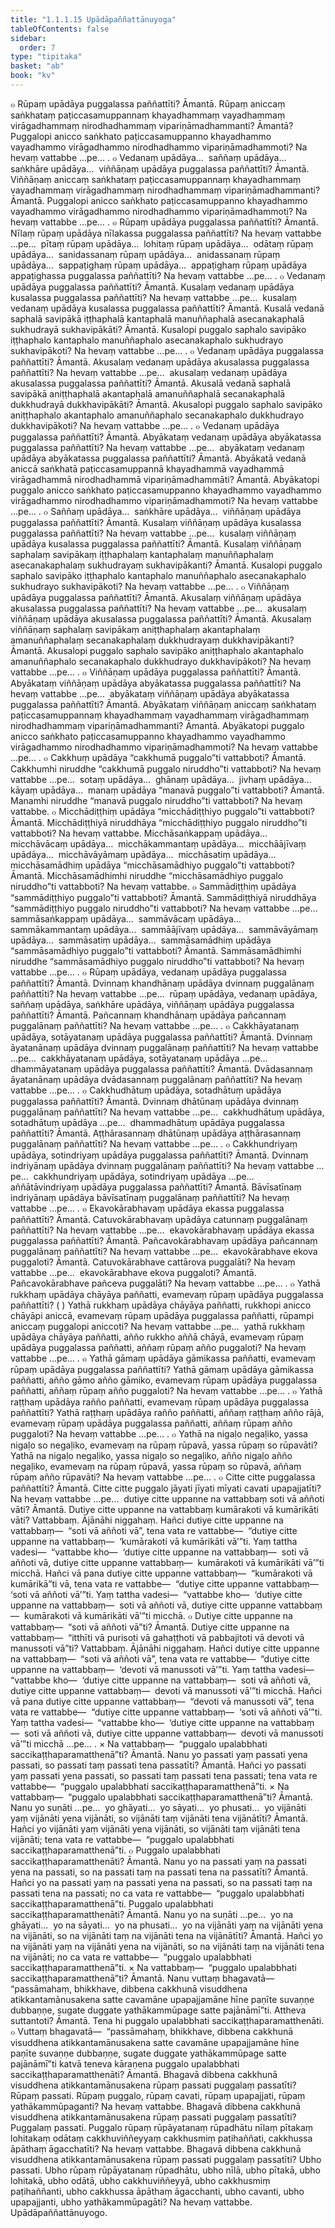 ```yaml
---
title: "1.1.1.15 Upādāpaññattānuyoga"
tableOfContents: false
sidebar:
  order: 7
type: "tipitaka"
basket: "ab"
book: "kv"
---
```



<DynamicBreadcrumb />

<Division number="95" book="kv">

<Paragraph number="213" book="kv">
๐ Rūpaṃ upādāya puggalassa paññattīti? Āmantā. Rūpaṃ aniccaṃ saṅkhataṃ paṭiccasamuppannaṃ khayadhammaṃ vayadhammaṃ virāgadhammaṃ nirodhadhammaṃ vipariṇāmadhammanti? Āmantā? Puggalopi anicco saṅkhato paṭiccasamuppanno khayadhammo vayadhammo virāgadhammo nirodhadhammo vipariṇāmadhammoti? Na hevaṃ vattabbe …pe… .
</Paragraph>

</Division>
<Division number="96" book="kv">

<Paragraph number="214" book="kv">
๐ Vedanaṃ upādāya…  saññaṃ upādāya…  saṅkhāre upādāya…  viññāṇaṃ upādāya puggalassa paññattīti? Āmantā. Viññāṇaṃ aniccaṃ saṅkhataṃ paṭiccasamuppannaṃ khayadhammaṃ vayadhammaṃ virāgadhammaṃ nirodhadhammaṃ vipariṇāmadhammanti? Āmantā. Puggalopi anicco saṅkhato paṭiccasamuppanno khayadhammo vayadhammo virāgadhammo nirodhadhammo vipariṇāmadhammoti? Na hevaṃ vattabbe …pe… .
</Paragraph>

</Division>
<Division number="97" book="kv">

<Paragraph number="215" book="kv">
๐ Rūpaṃ upādāya puggalassa paññattīti? Āmantā. Nīlaṃ rūpaṃ upādāya nīlakassa puggalassa paññattīti? Na hevaṃ vattabbe …pe…  pītaṃ rūpaṃ upādāya…  lohitaṃ rūpaṃ upādāya…  odātaṃ rūpaṃ upādāya…  sanidassanaṃ rūpaṃ upādāya…  anidassanaṃ rūpaṃ upādāya…  sappaṭighaṃ rūpaṃ upādāya…  appaṭighaṃ rūpaṃ upādāya appaṭighassa puggalassa paññattīti? Na hevaṃ vattabbe …pe… .
</Paragraph>

</Division>
<Division number="98" book="kv">

<Paragraph number="216" book="kv">
๐ Vedanaṃ upādāya puggalassa paññattīti? Āmantā. Kusalaṃ vedanaṃ upādāya kusalassa puggalassa paññattīti? Na hevaṃ vattabbe …pe…  kusalaṃ vedanaṃ upādāya kusalassa puggalassa paññattīti? Āmantā. Kusalā vedanā saphalā savipākā iṭṭhaphalā kantaphalā manuññaphalā asecanakaphalā sukhudrayā sukhavipākāti? Āmantā. Kusalopi puggalo saphalo savipāko iṭṭhaphalo kantaphalo manuññaphalo asecanakaphalo sukhudrayo sukhavipākoti? Na hevaṃ vattabbe …pe… .
</Paragraph>

</Division>
<Division number="99" book="kv">

<Paragraph number="217" book="kv">
๐ Vedanaṃ upādāya puggalassa paññattīti? Āmantā. Akusalaṃ vedanaṃ upādāya akusalassa puggalassa paññattīti? Na hevaṃ vattabbe …pe…  akusalaṃ vedanaṃ upādāya akusalassa puggalassa paññattīti? Āmantā. Akusalā vedanā saphalā savipākā aniṭṭhaphalā akantaphalā amanuññaphalā secanakaphalā dukkhudrayā dukkhavipākāti? Āmantā. Akusalopi puggalo saphalo savipāko aniṭṭhaphalo akantaphalo amanuññaphalo secanakaphalo dukkhudrayo dukkhavipākoti? Na hevaṃ vattabbe …pe… .
</Paragraph>

</Division>
<Division number="100" book="kv">

<Paragraph number="218" book="kv">
๐ Vedanaṃ upādāya puggalassa paññattīti? Āmantā. Abyākataṃ vedanaṃ upādāya abyākatassa puggalassa paññattīti? Na hevaṃ vattabbe …pe…  abyākataṃ vedanaṃ upādāya abyākatassa puggalassa paññattīti? Āmantā. Abyākatā vedanā aniccā saṅkhatā paṭiccasamuppannā khayadhammā vayadhammā virāgadhammā nirodhadhammā vipariṇāmadhammāti? Āmantā. Abyākatopi puggalo anicco saṅkhato paṭiccasamuppanno khayadhammo vayadhammo virāgadhammo nirodhadhammo vipariṇāmadhammoti? Na hevaṃ vattabbe …pe… .
</Paragraph>

</Division>
<Division number="101" book="kv">

<Paragraph number="219" book="kv">
๐ Saññaṃ upādāya…  saṅkhāre upādāya…  viññāṇaṃ upādāya puggalassa paññattīti? Āmantā. Kusalaṃ viññāṇaṃ upādāya kusalassa puggalassa paññattīti? Na hevaṃ vattabbe …pe…  kusalaṃ viññāṇaṃ upādāya kusalassa puggalassa paññattīti? Āmantā. Kusalaṃ viññāṇaṃ saphalaṃ savipākaṃ iṭṭhaphalaṃ kantaphalaṃ manuññaphalaṃ asecanakaphalaṃ sukhudrayaṃ sukhavipākanti? Āmantā. Kusalopi puggalo saphalo savipāko iṭṭhaphalo kantaphalo manuññaphalo asecanakaphalo sukhudrayo sukhavipākoti? Na hevaṃ vattabbe …pe… .
</Paragraph>

</Division>
<Division number="102" book="kv">

<Paragraph number="220" book="kv">
๐ Viññāṇaṃ upādāya puggalassa paññattīti? Āmantā. Akusalaṃ viññāṇaṃ upādāya akusalassa puggalassa paññattīti? Na hevaṃ vattabbe …pe…  akusalaṃ viññāṇaṃ upādāya akusalassa puggalassa paññattīti? Āmantā. Akusalaṃ viññāṇaṃ saphalaṃ savipākaṃ aniṭṭhaphalaṃ akantaphalaṃ amanuññaphalaṃ secanakaphalaṃ dukkhudrayaṃ dukkhavipākanti? Āmantā. Akusalopi puggalo saphalo savipāko aniṭṭhaphalo akantaphalo amanuññaphalo secanakaphalo dukkhudrayo dukkhavipākoti? Na hevaṃ vattabbe …pe… .
</Paragraph>

</Division>
<Division number="103" book="kv">

<Paragraph number="221" book="kv">
๐ Viññāṇaṃ upādāya puggalassa paññattīti? Āmantā. Abyākataṃ viññāṇaṃ upādāya abyākatassa puggalassa paññattīti? Na hevaṃ vattabbe …pe…  abyākataṃ viññāṇaṃ upādāya abyākatassa puggalassa paññattīti? Āmantā. Abyākataṃ viññāṇaṃ aniccaṃ saṅkhataṃ paṭiccasamuppannaṃ khayadhammaṃ vayadhammaṃ virāgadhammaṃ nirodhadhammaṃ vipariṇāmadhammanti? Āmantā. Abyākatopi puggalo anicco saṅkhato paṭiccasamuppanno khayadhammo vayadhammo virāgadhammo nirodhadhammo vipariṇāmadhammoti? Na hevaṃ vattabbe …pe… .
</Paragraph>

</Division>
<Division number="104" book="kv">

<Paragraph number="222" book="kv">
๐ Cakkhuṃ upādāya “cakkhumā puggalo”ti vattabboti? Āmantā. Cakkhumhi niruddhe “cakkhumā puggalo niruddho”ti vattabboti? Na hevaṃ vattabbe …pe…  sotaṃ upādāya…  ghānaṃ upādāya…  jivhaṃ upādāya…  kāyaṃ upādāya…  manaṃ upādāya “manavā puggalo”ti vattabboti? Āmantā. Manamhi niruddhe “manavā puggalo niruddho”ti vattabboti? Na hevaṃ vattabbe.
</Paragraph>

</Division>
<Division number="105" book="kv">

<Paragraph number="223" book="kv">
๐ Micchādiṭṭhiṃ upādāya “micchādiṭṭhiyo puggalo”ti vattabboti? Āmantā. Micchādiṭṭhiyā niruddhāya “micchādiṭṭhiyo puggalo niruddho”ti vattabboti? Na hevaṃ vattabbe. Micchāsaṅkappaṃ upādāya…  micchāvācaṃ upādāya…  micchākammantaṃ upādāya…  micchāājīvaṃ upādāya…  micchāvāyāmaṃ upādāya…  micchāsatiṃ upādāya…  micchāsamādhiṃ upādāya “micchāsamādhiyo puggalo”ti vattabboti? Āmantā. Micchāsamādhimhi niruddhe “micchāsamādhiyo puggalo niruddho”ti vattabboti? Na hevaṃ vattabbe.
</Paragraph>

</Division>
<Division number="106" book="kv">

<Paragraph number="224" book="kv">
๐ Sammādiṭṭhiṃ upādāya “sammādiṭṭhiyo puggalo”ti vattabboti? Āmantā. Sammādiṭṭhiyā niruddhāya “sammādiṭṭhiyo puggalo niruddho”ti vattabboti? Na hevaṃ vattabbe …pe…  sammāsaṅkappaṃ upādāya…  sammāvācaṃ upādāya…  sammākammantaṃ upādāya…  sammāājīvaṃ upādāya…  sammāvāyāmaṃ upādāya…  sammāsatiṃ upādāya…  sammāsamādhiṃ upādāya “sammāsamādhiyo puggalo”ti vattabboti? Āmantā. Sammāsamādhimhi niruddhe “sammāsamādhiyo puggalo niruddho”ti vattabboti? Na hevaṃ vattabbe …pe… .
</Paragraph>

</Division>
<Division number="107" book="kv">

<Paragraph number="225" book="kv">
๐ Rūpaṃ upādāya, vedanaṃ upādāya puggalassa paññattīti? Āmantā. Dvinnaṃ khandhānaṃ upādāya dvinnaṃ puggalānaṃ paññattīti? Na hevaṃ vattabbe …pe…  rūpaṃ upādāya, vedanaṃ upādāya, saññaṃ upādāya, saṅkhāre upādāya, viññāṇaṃ upādāya puggalassa paññattīti? Āmantā. Pañcannaṃ khandhānaṃ upādāya pañcannaṃ puggalānaṃ paññattīti? Na hevaṃ vattabbe …pe… .
</Paragraph>

</Division>
<Division number="108" book="kv">

<Paragraph number="226" book="kv">
๐ Cakkhāyatanaṃ upādāya, sotāyatanaṃ upādāya puggalassa paññattīti? Āmantā. Dvinnaṃ āyatanānaṃ upādāya dvinnaṃ puggalānaṃ paññattīti? Na hevaṃ vattabbe …pe…  cakkhāyatanaṃ upādāya, sotāyatanaṃ upādāya …pe…  dhammāyatanaṃ upādāya puggalassa paññattīti? Āmantā. Dvādasannaṃ āyatanānaṃ upādāya dvādasannaṃ puggalānaṃ paññattīti? Na hevaṃ vattabbe …pe… .
</Paragraph>

</Division>
<Division number="109" book="kv">

<Paragraph number="227" book="kv">
๐ Cakkhudhātuṃ upādāya, sotadhātuṃ upādāya puggalassa paññattīti? Āmantā. Dvinnaṃ dhātūnaṃ upādāya dvinnaṃ puggalānaṃ paññattīti? Na hevaṃ vattabbe …pe…  cakkhudhātuṃ upādāya, sotadhātuṃ upādāya …pe…  dhammadhātuṃ upādāya puggalassa paññattīti? Āmantā. Aṭṭhārasannaṃ dhātūnaṃ upādāya aṭṭhārasannaṃ puggalānaṃ paññattīti? Na hevaṃ vattabbe …pe… .
</Paragraph>

</Division>
<Division number="110" book="kv">

<Paragraph number="228" book="kv">
๐ Cakkhundriyaṃ upādāya, sotindriyaṃ upādāya puggalassa paññattīti? Āmantā. Dvinnaṃ indriyānaṃ upādāya dvinnaṃ puggalānaṃ paññattīti? Na hevaṃ vattabbe …pe…  cakkhundriyaṃ upādāya, sotindriyaṃ upādāya …pe…  aññātāvindriyaṃ upādāya puggalassa paññattīti? Āmantā. Bāvīsatīnaṃ indriyānaṃ upādāya bāvīsatīnaṃ puggalānaṃ paññattīti? Na hevaṃ vattabbe …pe… .
</Paragraph>

</Division>
<Division number="111" book="kv">

<Paragraph number="229" book="kv">
๐ Ekavokārabhavaṃ upādāya ekassa puggalassa paññattīti? Āmantā. Catuvokārabhavaṃ upādāya catunnaṃ puggalānaṃ paññattīti? Na hevaṃ vattabbe …pe…  ekavokārabhavaṃ upādāya ekassa puggalassa paññattīti? Āmantā. Pañcavokārabhavaṃ upādāya pañcannaṃ puggalānaṃ paññattīti? Na hevaṃ vattabbe …pe…  ekavokārabhave ekova puggaloti? Āmantā. Catuvokārabhave cattārova puggalāti? Na hevaṃ vattabbe …pe…  ekavokārabhave ekova puggaloti? Āmantā. Pañcavokārabhave pañceva puggalāti? Na hevaṃ vattabbe …pe… .
</Paragraph>

</Division>
<Division number="112" book="kv">

<Paragraph number="230" book="kv">
๐ Yathā rukkhaṃ upādāya chāyāya paññatti, evamevaṃ rūpaṃ upādāya puggalassa paññattīti? ( ) Yathā rukkhaṃ upādāya chāyāya paññatti, rukkhopi anicco chāyāpi aniccā, evamevaṃ rūpaṃ upādāya puggalassa paññatti, rūpampi aniccaṃ puggalopi aniccoti? Na hevaṃ vattabbe …pe…  yathā rukkhaṃ upādāya chāyāya paññatti, añño rukkho aññā chāyā, evamevaṃ rūpaṃ upādāya puggalassa paññatti, aññaṃ rūpaṃ añño puggaloti? Na hevaṃ vattabbe …pe… .
</Paragraph>

</Division>
<Division number="113" book="kv">

<Paragraph number="231" book="kv">
๐ Yathā gāmaṃ upādāya gāmikassa paññatti, evamevaṃ rūpaṃ upādāya puggalassa paññattīti? Yathā gāmaṃ upādāya gāmikassa paññatti, añño gāmo añño gāmiko, evamevaṃ rūpaṃ upādāya puggalassa paññatti, aññaṃ rūpaṃ añño puggaloti? Na hevaṃ vattabbe …pe… .
</Paragraph>

</Division>
<Division number="114" book="kv">

<Paragraph number="232" book="kv">
๐ Yathā raṭṭhaṃ upādāya rañño paññatti, evamevaṃ rūpaṃ upādāya puggalassa paññattīti? Yathā raṭṭhaṃ upādāya rañño paññatti, aññaṃ raṭṭhaṃ añño rājā, evamevaṃ rūpaṃ upādāya puggalassa paññatti, aññaṃ rūpaṃ añño puggaloti? Na hevaṃ vattabbe …pe… .
</Paragraph>

</Division>
<Division number="115" book="kv">

<Paragraph number="233" book="kv">
๐ Yathā na nigaḷo negaḷiko, yassa nigaḷo so negaḷiko, evamevaṃ na rūpaṃ rūpavā, yassa rūpaṃ so rūpavāti? Yathā na nigaḷo negaḷiko, yassa nigaḷo so negaḷiko, añño nigaḷo añño negaḷiko, evamevaṃ na rūpaṃ rūpavā, yassa rūpaṃ so rūpavā, aññaṃ rūpaṃ añño rūpavāti? Na hevaṃ vattabbe …pe… .
</Paragraph>

</Division>
<Division number="116" book="kv">

<Paragraph number="234" book="kv">
๐ Citte citte puggalassa paññattīti? Āmantā. Citte citte puggalo jāyati jīyati mīyati cavati upapajjatīti? Na hevaṃ vattabbe …pe…  dutiye citte uppanne na vattabbaṃ soti vā aññoti vāti? Āmantā. Dutiye citte uppanne na vattabbaṃ kumārakoti vā kumārikāti vāti? Vattabbaṃ.
</Paragraph>

<Paragraph number="235" book="kv">
Ājānāhi niggahaṃ. Hañci dutiye citte uppanne na vattabbaṃ—  “soti vā aññoti vā”, tena vata re vattabbe—  “dutiye citte uppanne na vattabbaṃ—  ‘kumārakoti vā kumārikāti vā’”ti. Yaṃ tattha vadesi—  “vattabbe kho—  ‘dutiye citte uppanne na vattabbaṃ—  soti vā aññoti vā, dutiye citte uppanne vattabbaṃ—  kumārakoti vā kumārikāti vā’”ti micchā.
</Paragraph>

<Paragraph number="236" book="kv">
Hañci vā pana dutiye citte uppanne vattabbaṃ—  “kumārakoti vā kumārikā”ti vā, tena vata re vattabbe—  “dutiye citte uppanne vattabbaṃ—  ‘soti vā aññoti vā’”ti. Yaṃ tattha vadesi—  “vattabbe kho—  ‘dutiye citte uppanne na vattabbaṃ—  soti vā aññoti vā, dutiye citte uppanne vattabbaṃ—  kumārakoti vā kumārikāti vā’”ti micchā.
</Paragraph>

</Division>
<Division number="117" book="kv">

<Paragraph number="237" book="kv">
๐ Dutiye citte uppanne na vattabbaṃ—  “soti vā aññoti vā”ti? Āmantā. Dutiye citte uppanne na vattabbaṃ—  “itthīti vā purisoti vā gahaṭṭhoti vā pabbajitoti vā devoti vā manussoti vā”ti? Vattabbaṃ.
</Paragraph>

<Paragraph number="238" book="kv">
Ājānāhi niggahaṃ. Hañci dutiye citte uppanne na vattabbaṃ—  “soti vā aññoti vā”, tena vata re vattabbe—  “dutiye citte uppanne na vattabbaṃ—  ‘devoti vā manussoti vā’”ti. Yaṃ tattha vadesi—  “vattabbe kho—  ‘dutiye citte uppanne na vattabbaṃ—  soti vā aññoti vā, dutiye citte uppanne vattabbaṃ—  devoti vā manussoti vā’”ti micchā.
</Paragraph>

<Paragraph number="239" book="kv">
Hañci vā pana dutiye citte uppanne vattabbaṃ—  “devoti vā manussoti vā”, tena vata re vattabbe—  “dutiye citte uppanne vattabbaṃ—  ‘soti vā aññoti vā’”ti. Yaṃ tattha vadesi—  “vattabbe kho—  ‘dutiye citte uppanne na vattabbaṃ—  soti vā aññoti vā, dutiye citte uppanne vattabbaṃ—  devoti vā manussoti vā’”ti micchā …pe… .
</Paragraph>

</Division>
<Division number="118" book="kv">

<Paragraph number="240" book="kv">
× Na vattabbaṃ—  “puggalo upalabbhati saccikaṭṭhaparamatthenā”ti? Āmantā. Nanu yo passati yaṃ passati yena passati, so passati taṃ passati tena passatīti? Āmantā. Hañci yo passati yaṃ passati yena passati, so passati taṃ passati tena passati; tena vata re vattabbe—  “puggalo upalabbhati saccikaṭṭhaparamatthenā”ti.
</Paragraph>

</Division>
<Division number="119" book="kv">

<Paragraph number="241" book="kv">
× Na vattabbaṃ—  “puggalo upalabbhati saccikaṭṭhaparamatthenā”ti? Āmantā. Nanu yo suṇāti …pe…  yo ghāyati…  yo sāyati…  yo phusati…  yo vijānāti yaṃ vijānāti yena vijānāti, so vijānāti taṃ vijānāti tena vijānātīti? Āmantā. Hañci yo vijānāti yaṃ vijānāti yena vijānāti, so vijānāti taṃ vijānāti tena vijānāti; tena vata re vattabbe—  “puggalo upalabbhati saccikaṭṭhaparamatthenā”ti.
</Paragraph>

</Division>
<Division number="120" book="kv">

<Paragraph number="242" book="kv">
๐ Puggalo upalabbhati saccikaṭṭhaparamatthenāti? Āmantā. Nanu yo na passati yaṃ na passati yena na passati, so na passati taṃ na passati tena na passatīti? Āmantā. Hañci yo na passati yaṃ na passati yena na passati, so na passati taṃ na passati tena na passati; no ca vata re vattabbe—  “puggalo upalabbhati saccikaṭṭhaparamatthenā”ti.
</Paragraph>

<Paragraph number="243" book="kv">
Puggalo upalabbhati saccikaṭṭhaparamatthenāti? Āmantā. Nanu yo na suṇāti …pe…  yo na ghāyati…  yo na sāyati…  yo na phusati…  yo na vijānāti yaṃ na vijānāti yena na vijānāti, so na vijānāti taṃ na vijānāti tena na vijānātīti? Āmantā. Hañci yo na vijānāti yaṃ na vijānāti yena na vijānāti, so na vijānāti taṃ na vijānāti tena na vijānāti; no ca vata re vattabbe—  “puggalo upalabbhati saccikaṭṭhaparamatthenā”ti.
</Paragraph>

</Division>
<Division number="121" book="kv">

<Paragraph number="244" book="kv">
× Na vattabbaṃ—  “puggalo upalabbhati saccikaṭṭhaparamatthenā”ti? Āmantā. Nanu vuttaṃ bhagavatā—  “passāmahaṃ, bhikkhave, dibbena cakkhunā visuddhena atikkantamānusakena satte cavamāne upapajjamāne hīne paṇīte suvaṇṇe dubbaṇṇe, sugate duggate yathākammūpage satte pajānāmī”ti. Attheva suttantoti? Āmantā. Tena hi puggalo upalabbhati saccikaṭṭhaparamatthenāti.
</Paragraph>

</Division>
<Division number="122" book="kv">

<Paragraph number="245" book="kv">
๐ Vuttaṃ bhagavatā—  “passāmahaṃ, bhikkhave, dibbena cakkhunā visuddhena atikkantamānusakena satte cavamāne upapajjamāne hīne paṇīte suvaṇṇe dubbaṇṇe, sugate duggate yathākammūpage satte pajānāmī”ti katvā teneva kāraṇena puggalo upalabbhati saccikaṭṭhaparamatthenāti? Āmantā. Bhagavā dibbena cakkhunā visuddhena atikkantamānusakena rūpaṃ passati puggalaṃ passatīti? Rūpaṃ passati. Rūpaṃ puggalo, rūpaṃ cavati, rūpaṃ upapajjati, rūpaṃ yathākammūpaganti? Na hevaṃ vattabbe.
</Paragraph>

<Paragraph number="246" book="kv">
Bhagavā dibbena cakkhunā visuddhena atikkantamānusakena rūpaṃ passati puggalaṃ passatīti? Puggalaṃ passati. Puggalo rūpaṃ rūpāyatanaṃ rūpadhātu nīlaṃ pītakaṃ lohitakaṃ odātaṃ cakkhuviññeyyaṃ cakkhusmiṃ paṭihaññati, cakkhussa āpāthaṃ āgacchatīti? Na hevaṃ vattabbe.
</Paragraph>

<Paragraph number="247" book="kv">
Bhagavā dibbena cakkhunā visuddhena atikkantamānusakena rūpaṃ passati puggalaṃ passatīti? Ubho passati. Ubho rūpaṃ rūpāyatanaṃ rūpadhātu, ubho nīlā, ubho pītakā, ubho lohitakā, ubho odātā, ubho cakkhuviññeyyā, ubho cakkhusmiṃ paṭihaññanti, ubho cakkhussa āpāthaṃ āgacchanti, ubho cavanti, ubho upapajjanti, ubho yathākammūpagāti? Na hevaṃ vattabbe.

</Paragraph>
</Division>

<Paragraph number="248" type="center" book="kv">
Upādāpaññattānuyogo.
</Paragraph>